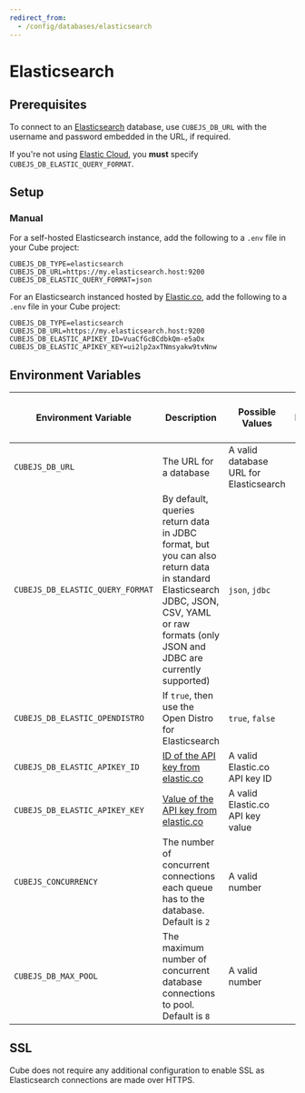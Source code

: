 ```yaml
---
redirect_from:
  - /config/databases/elasticsearch
---
```


# Elasticsearch

<CommunitySupportedDriver dataSource="Elasticsearch" />

## Prerequisites

To connect to an [Elasticsearch][elasticsearch] database, use `CUBEJS_DB_URL`
with the username and password embedded in the URL, if required.

<WarningBox>

If you're not using [Elastic Cloud][elastic-cloud], you **must** specify
`CUBEJS_DB_ELASTIC_QUERY_FORMAT`.

</WarningBox>

## Setup

### Manual

For a self-hosted Elasticsearch instance, add the following to a `.env` file in
your Cube project:

```dotenv
CUBEJS_DB_TYPE=elasticsearch
CUBEJS_DB_URL=https://my.elasticsearch.host:9200
CUBEJS_DB_ELASTIC_QUERY_FORMAT=json
```

For an Elasticsearch instanced hosted by [Elastic.co][elastic-co], add the
following to a `.env` file in your Cube project:

```dotenv
CUBEJS_DB_TYPE=elasticsearch
CUBEJS_DB_URL=https://my.elasticsearch.host:9200
CUBEJS_DB_ELASTIC_APIKEY_ID=VuaCfGcBCdbkQm-e5aOx
CUBEJS_DB_ELASTIC_APIKEY_KEY=ui2lp2axTNmsyakw9tvNnw
```

## Environment Variables

| Environment Variable             | Description                                                                                                                                                                              | Possible Values                        | Required | [Supports multiple data sources?][ref-config-multiple-ds-decorating-env] |
| -------------------------------- | ---------------------------------------------------------------------------------------------------------------------------------------------------------------------------------------- | -------------------------------------- | :------: | :----------------------------------------------------------------------: |
| `CUBEJS_DB_URL`                  | The URL for a database                                                                                                                                                                   | A valid database URL for Elasticsearch |    ✅    |                                    ✅                                    |
| `CUBEJS_DB_ELASTIC_QUERY_FORMAT` | By default, queries return data in JDBC format, but you can also return data in standard Elasticsearch JDBC, JSON, CSV, YAML or raw formats (only JSON and JDBC are currently supported) | `json`, `jdbc`                         |    ❌    |                                    ✅                                    |
| `CUBEJS_DB_ELASTIC_OPENDISTRO`   | If `true`, then use the Open Distro for Elasticsearch                                                                                                                                    | `true`, `false`                        |    ❌    |                                    ✅                                    |
| `CUBEJS_DB_ELASTIC_APIKEY_ID`    | [ID of the API key from elastic.co][elastic-docs-api-keys]                                                                                                                               | A valid Elastic.co API key ID          |    ❌    |                                    ✅                                    |
| `CUBEJS_DB_ELASTIC_APIKEY_KEY`   | [Value of the API key from elastic.co][elastic-docs-api-keys]                                                                                                                            | A valid Elastic.co API key value       |    ❌    |                                    ✅                                    |
| `CUBEJS_CONCURRENCY`             | The number of concurrent connections each queue has to the database. Default is `2`                                                                                                      | A valid number                         |    ❌    |                                    ❌                                    |
| `CUBEJS_DB_MAX_POOL`             | The maximum number of concurrent database connections to pool. Default is `8`                                                                                                            | A valid number                         |    ❌    |                                    ✅                                    |

## SSL

Cube does not require any additional configuration to enable SSL as
Elasticsearch connections are made over HTTPS.

[elastic-co]: https://elastic.co/
[elastic-cloud]: https://cloud.elastic.co/
[elasticsearch]: https://www.elastic.co/elasticsearch/
[elastic-docs-api-keys]:
  https://www.elastic.co/guide/en/kibana/master/api-keys.html#create-api-key
[ref-config-multiple-ds-decorating-env]:
  /product/configuration/advanced/multiple-data-sources#configuring-data-sources-with-environment-variables-decorated-environment-variables
